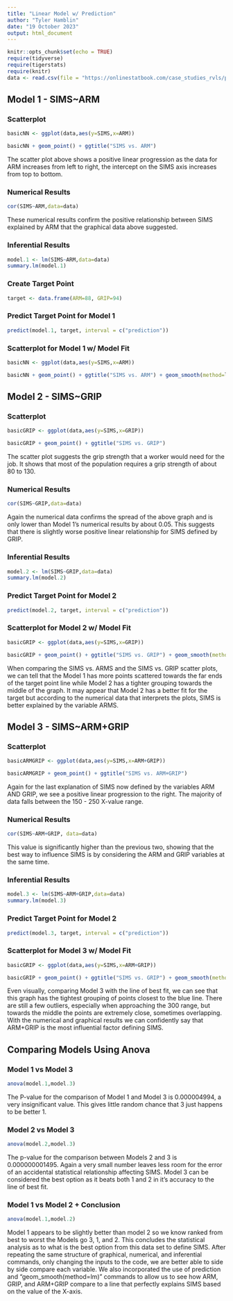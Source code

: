 ```yaml
---
title: "Linear Model w/ Prediction"
author: "Tyler Hamblin"
date: "19 October 2023"
output: html_document
---
```


```r
knitr::opts_chunk$set(echo = TRUE)
require(tidyverse)
require(tigerstats)
require(knitr)
data <- read.csv(file = "https://onlinestatbook.com/case_studies_rvls/physical_strength/data.txt",sep="",header=TRUE)
```

## Model 1 - SIMS~ARM
### Scatterplot

```r
basicNN <- ggplot(data,aes(y=SIMS,x=ARM))
```

```r
basicNN + geom_point() + ggtitle("SIMS vs. ARM")
```

The scatter plot above shows a positive linear progression as the data for ARM increases from left to right, the intercept on the SIMS axis increases from top to bottom. 


### Numerical Results

```r
cor(SIMS~ARM,data=data)
```

These numerical results confirm the positive relationship between SIMS explained by ARM that the graphical data above suggested. 


### Inferential Results 

```r
model.1 <- lm(SIMS~ARM,data=data)
summary.lm(model.1)
```




### Create Target Point

```r
target <- data.frame(ARM=88, GRIP=94)
```




### Predict Target Point for Model 1 

```r
predict(model.1, target, interval = c("prediction"))
```



### Scatterplot for Model 1 w/ Model Fit 


```r
basicNN <- ggplot(data,aes(y=SIMS,x=ARM))
```

```r
basicNN + geom_point() + ggtitle("SIMS vs. ARM") + geom_smooth(method=lm)
```



## Model 2 - SIMS~GRIP
### Scatterplot


```r
basicGRIP <- ggplot(data,aes(y=SIMS,x=GRIP))
```

```r
basicGRIP + geom_point() + ggtitle("SIMS vs. GRIP")
```

The scatter plot suggests the grip strength that a worker would need for the job. It shows that most of the population requires a grip strength of about 80 to 130. 



### Numerical Results

```r
cor(SIMS~GRIP,data=data)
```

Again the numerical data confirms the spread of the above graph and is only lower than Model 1's numerical results by about 0.05. This suggests that there is slightly worse positive linear relationship for SIMS defined by GRIP. 


### Inferential Results 

```r
model.2 <- lm(SIMS~GRIP,data=data)
summary.lm(model.2)
```




### Predict Target Point for Model 2 

```r
predict(model.2, target, interval = c("prediction"))
```



### Scatterplot for Model 2 w/ Model Fit 


```r
basicGRIP <- ggplot(data,aes(y=SIMS,x=GRIP))
```

```r
basicGRIP + geom_point() + ggtitle("SIMS vs. GRIP") + geom_smooth(method=lm)
```

When comparing the SIMS vs. ARMS and the SIMS vs. GRIP scatter plots, we can tell that the Model 1 has more points scattered towards the far ends of the target point line while Model 2 has a tighter grouping towards the middle of the graph. It may appear that Model 2 has a better fit for the target but according to the numerical data that interprets the plots, SIMS is better explained by the variable ARMS. 


## Model 3 - SIMS~ARM+GRIP
### Scatterplot

```r
basicARMGRIP <- ggplot(data,aes(y=SIMS,x=ARM+GRIP))
```

```r
basicARMGRIP + geom_point() + ggtitle("SIMS vs. ARM+GRIP")
```

Again for the last explanation of SIMS now defined by the variables ARM AND GRIP, we see a positive linear progression to the right. The majority of data falls between the 150 - 250 X-value range. 


### Numerical Results 
```r
cor(SIMS~ARM+GRIP, data=data)
```

This value is significantly higher than the previous two, showing that the best way to influence SIMS is by considering the ARM and GRIP variables at the same time. 


### Inferential Results 
```r
model.3 <- lm(SIMS~ARM+GRIP,data=data)
summary.lm(model.3)
```



### Predict Target Point for Model 2 

```r
predict(model.3, target, interval = c("prediction"))
```

### Scatterplot for Model 3 w/ Model Fit 


```r
basicGRIP <- ggplot(data,aes(y=SIMS,x=ARM+GRIP))
```

```r
basicGRIP + geom_point() + ggtitle("SIMS vs. GRIP") + geom_smooth(method=lm)
```

Even visually, comparing Model 3 with the line of best fit, we can see that this graph has the tightest grouping of points closest to the blue line. There are still a few outliers, especially when approaching the 300 range, but towards the middle the points are extremely close, sometimes overlapping. With the numerical and graphical results we can confidently say that ARM+GRIP is the most influential factor defining SIMS. 


## Comparing Models Using Anova
### Model 1 vs Model 3

```r
anova(model.1,model.3)
```
The P-value for the comparison of Model 1 and Model 3 is 0.000004994, a very insignificant value. This gives little random chance that 3 just happens to be better 1. 

### Model 2 vs Model 3

```r
anova(model.2,model.3)
```


The p-value for the comparison between Models 2 and 3 is 0.000000001495. Again a very small number leaves less room for the error of an accidental statistical relationship affecting SIMS. Model 3 can be considered the best option as it beats both 1 and 2 in it's accuracy to the line of best fit. 


### Model 1 vs Model 2 + Conclusion

```r
anova(model.1,model.2)
```

Model 1 appears to be slightly better than model 2 so we know ranked from best to worst the Models go 3, 1, and 2. This concludes the statistical analysis as to what is the best option from this data set to define SIMS. After repeating the same structure of graphical, numerical, and inferential commands, only changing the inputs to the code, we are better able to side by side compare each variable. We also incorporated the use of prediction and "geom_smooth(method=lm)" commands to allow us to see how ARM, GRIP, and ARM+GRIP compare to a line that perfectly explains SIMS based on the value of the X-axis. 



